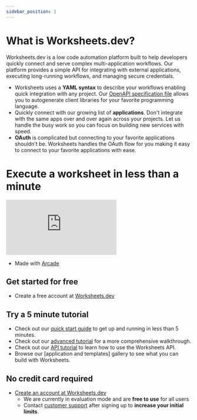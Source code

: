 ```yaml
---
sidebar_position: 1
---
```


# What is Worksheets.dev?

Worksheets.dev is a low code automation platform built to help developers quickly connect and serve complex multi-application workflows. Our platform provides a simple API for integrating with external applications, executing long-running workflows, and managing secure credentials.

- Worksheets uses a **YAML syntax** to describe your workflows enabling quick integration with any project. Our [OpenAPI specification file](/docs/api/overview#open-api) allows you to autogenerate client libraries for your favorite programming language.
- Quickly connect with our growing list of **applications**. Don't integrate with the same apps over and over again across your projects. Let us handle the busy work so you can focus on building new services with speed.
- **OAuth** is complicated but connecting to your favorite applications shouldn't be. Worksheets handles the OAuth flow for you making it easy to connect to your favorite applications with ease.

# Execute a worksheet in less than a minute

<div
  style={{
    position: 'relative',
    paddingBottom: 'calc(66.66666666666666% + 41px)',
    height: 0,
    width: '100%',
  }}
>
  <iframe
    src="https://demo.arcade.software/J7iGUt2RZ5WAQUki7kzu?embed"
    frameborder="0"
    loading="lazy"
    webkitallowfullscreen
    mozallowfullscreen
    allowfullscreen
    style={{
      position: 'absolute',
      top: 0,
      left: 0,
      colorScheme: 'light',
      height: '100%',
      width: '100%',
    }}
    title="Worksheets IDE"
  ></iframe>
</div>

- Made with [Arcade](https://arcade.software/)

## Get started for free

- Create a free account at [Worksheets.dev](https://app.worksheets.dev/login)

## Try a 5 minute tutorial

- Check out our [quick start guide](/docs/tutorials/quick-start) to get up and running in less than 5 minutes.
- Check out our [advanced tutorial](/docs/tutorials/advanced-executions) for a more comprehensive walkthrough.
- Check out our [API tutorial](/docs/tutorials/api) to learn how to use the Worksheets API.
- Browse our [application and templates] gallery to see what you can build with Worksheets.

## No credit card required

- [Create an account at Worksheets.dev](https://app.worksheets.dev/login)
  - We are currently in evaluation mode and are **free to use** for all users
  - Contact [customer support](/contact-us) after signing up to **increase your initial limits**.
